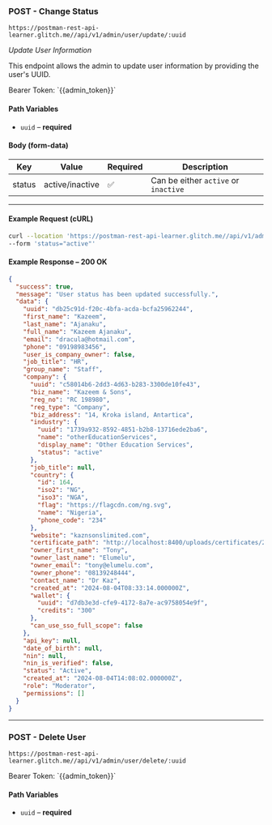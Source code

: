 ### POST - Change Status

`https://postman-rest-api-learner.glitch.me//api/v1/admin/user/update/:uuid`

_Update User Information_

This endpoint allows the admin to update user information by providing the user's UUID.

<Callout title="Authorization" type="warning">
Bearer Token: `{{admin_token}}`
</Callout>

#### Path Variables

- `uuid` – **required**

#### Body (form-data)

| Key    | Value     | Required | Description                     |
|--------|-----------|----------|---------------------------------|
| status | active/inactive | ✅       | Can be either `active` or `inactive` |

---

#### Example Request (cURL)

```bash
curl --location 'https://postman-rest-api-learner.glitch.me//api/v1/admin/user/update/:uuid' \
--form 'status="active"'
```

#### Example Response – 200 OK

```json
{
  "success": true,
  "message": "User status has been updated successfully.",
  "data": {
    "uuid": "db25c91d-f20c-4bfa-acda-bcfa25962244",
    "first_name": "Kazeem",
    "last_name": "Ajanaku",
    "full_name": "Kazeem Ajanaku",
    "email": "dracula@hotmail.com",
    "phone": "09198983456",
    "user_is_company_owner": false,
    "job_title": "HR",
    "group_name": "Staff",
    "company": {
      "uuid": "c58014b6-2dd3-4d63-b283-3300de10fe43",
      "biz_name": "Kazeem & Sons",
      "reg_no": "RC 198980",
      "reg_type": "Company",
      "biz_address": "14, Kroka island, Antartica",
      "industry": {
        "uuid": "1739a932-8592-4851-b2b8-13716ede2ba6",
        "name": "otherEducationServices",
        "display_name": "Other Education Services",
        "status": "active"
      },
      "job_title": null,
      "country": {
        "id": 164,
        "iso2": "NG",
        "iso3": "NGA",
        "flag": "https://flagcdn.com/ng.svg",
        "name": "Nigeria",
        "phone_code": "234"
      },
      "website": "kaznsonslimited.com",
      "certificate_path": "http://localhost:8400/uploads/certificates/202408/04134359__526731831-adeniyi-prou-certificate.pdf",
      "owner_first_name": "Tony",
      "owner_last_name": "Elumelu",
      "owner_email": "tony@elumelu.com",
      "owner_phone": "08139248444",
      "contact_name": "Dr Kaz",
      "created_at": "2024-08-04T08:33:14.000000Z",
      "wallet": {
        "uuid": "d7db3e3d-cfe9-4172-8a7e-ac9758054e9f",
        "credits": "300"
      },
      "can_use_sso_full_scope": false
    },
    "api_key": null,
    "date_of_birth": null,
    "nin": null,
    "nin_is_verified": false,
    "status": "Active",
    "created_at": "2024-08-04T14:08:02.000000Z",
    "role": "Moderator",
    "permissions": []
  }
}
```

---

### POST - Delete User

`https://postman-rest-api-learner.glitch.me//api/v1/admin/user/delete/:uuid`

<Callout title="Authorization" type="warning">
Bearer Token: `{{admin_token}}`
</Callout>

#### Path Variables

- `uuid` – **required**
